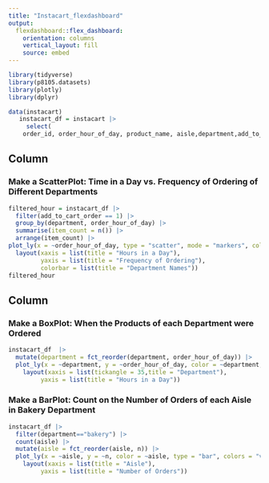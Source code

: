```yaml
---
title: "Instacart_flexdashboard"
output: 
  flexdashboard::flex_dashboard:
    orientation: columns
    vertical_layout: fill
    source: embed
---
```


```r
library(tidyverse)
library(p8105.datasets)
library(plotly)
library(dplyr)
```

```r
data(instacart)
   instacart_df = instacart |> 
     select(
    order_id, order_hour_of_day, product_name, aisle,department,add_to_cart_order) |>         sample_n(size = 10000)
```

Column {data-width=650}
-----------------------------------------------------------------------
### Make a ScatterPlot: Time in a Day vs. Frequency of Ordering of Different Departments

```r
filtered_hour = instacart_df |>
  filter(add_to_cart_order == 1) |>
  group_by(department, order_hour_of_day) |>
  summarise(item_count = n()) |>
  arrange(item_count) |>
plot_ly(x = ~order_hour_of_day, type = "scatter", mode = "markers", color = ~department, alpha = 0.5) |>
  layout(xaxis = list(title = "Hours in a Day"),
         yaxis = list(title = "Frequency of Ordering"),
         colorbar = list(title = "Department Names"))
filtered_hour
```

Column {data-width=350,data-height=550}
-----------------------------------------------------------------------
### Make a BoxPlot: When the Products of each Department were Ordered 

```r
instacart_df  |>  
  mutate(department = fct_reorder(department, order_hour_of_day)) |>  
  plot_ly(x = ~department, y = ~order_hour_of_day, color = ~department, type = "box", colors = "viridis") |> 
    layout(xaxis = list(tickangle = 35,title = "Department"),
         yaxis = list(title = "Hours in a Day"))
```

### Make a BarPlot: Count on the Number of Orders of each Aisle in Bakery Department 

```r
instacart_df |> 
  filter(department=="bakery") |>
  count(aisle) |>
  mutate(aisle = fct_reorder(aisle, n)) |>
  plot_ly(x = ~aisle, y = ~n, color = ~aisle, type = "bar", colors = "viridis") |> 
    layout(xaxis = list(title = "Aisle"),
         yaxis = list(title = "Number of Orders"))
```

